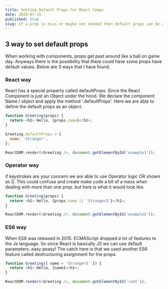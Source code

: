 ```yaml
---
title: Setting Default Props for React Comps
date: 2020-07-15
published: true
slug: If a prop is miss or maybe not needed then default props can be created
---
```


## 3 way to set default props

When working with components, props get past around like a ball on game day. Anyways there is the possibility that there could have some props have default values. Below are 3 ways that I have found.

### React way

React has a special property called defaultProps. Since the React Component is just an Object under the hood. We declare the component Name / object and apply the method '.defaultProps'. Here we are able to define the default props as an object.

```js
function Greeting(props) {
  return <h1> Hello, {props.name}</h1>;
}

Greeting.defaultProps = {
  name: 'Stranger',
};

ReactDOM.render(<Greeting />, document.getElementById('example1'));
```

### Operator way

if keystrokes are your concern we are able to use Operator logic OR shown as ||. This could confuse and create make code a bit of a mess when dealing with more than one prop. but here is what it would look like.

```js
function Greeting(props) {
  return <h1> Hello, {props.name || 'Stranger2'}</h1>;
}

ReactDOM.render(<Greeting />, document.getElementById('example2'));
```

### ES6 way

When ES6 was released in 2015. ECMAScript dropped a lot of features to the Js language. So since React is basically JS we can use default parameters. easy peasy! The catch here is that we used another ES6 feature called destructuring assignment for the props.

```js
function Greeting({ name = 'Stranger3' }) {
  return <h1> Hello, {name}</h1>;
}

ReactDOM.render(<Greeting />, document.getElementById('root'));
```
